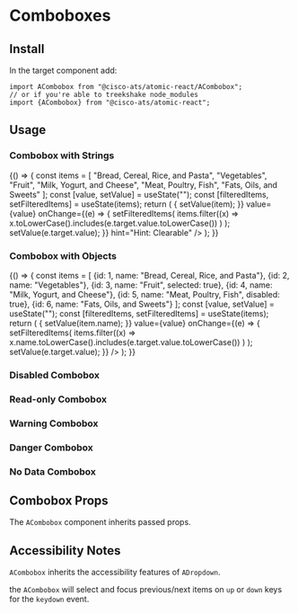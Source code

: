 

<Meta title="Components/Comboboxes" component={ACombobox} />

# Comboboxes

## Install

In the target component add:

```
import ACombobox from "@cisco-ats/atomic-react/ACombobox";
// or if you're able to treekshake node_modules
import {ACombobox} from "@cisco-ats/atomic-react";
```

## Usage

<Preview>
  <Story name="usage-1">
    <div style={{minHeight: 220, minWidth: 250, marginRight: 20}}>
      <h3>Combobox with Strings</h3>
      <YourComponent>
        {() => {
          const items = [
            "Bread, Cereal, Rice, and Pasta",
            "Vegetables",
            "Fruit",
            "Milk, Yogurt, and Cheese",
            "Meat, Poultry, Fish",
            "Fats, Oils, and Sweets"
          ];
          const [value, setValue] = useState("");
          const [filteredItems, setFilteredItems] = useState(items);
          return (
            <ACombobox
              clearable
              label="Food Group"
              items={filteredItems}
              placeholder="Pick a Food Group"
              onSelected={(item) => {
                setValue(item);
              }}
              value={value}
              onChange={(e) => {
                setFilteredItems(
                  items.filter((x) =>
                    x.toLowerCase().includes(e.target.value.toLowerCase())
                  )
                );
                setValue(e.target.value);
              }}
              hint="Hint: Clearable"
            />
          );
        }}
      </YourComponent>
    </div>
  </Story>
  <Story name="usage-2">
    <div style={{minHeight: 220, minWidth: 250, marginRight: 20}}>
      <h3>Combobox with Objects</h3>
      <YourComponent>
        {() => {
          const items = [
            {id: 1, name: "Bread, Cereal, Rice, and Pasta"},
            {id: 2, name: "Vegetables"},
            {id: 3, name: "Fruit", selected: true},
            {id: 4, name: "Milk, Yogurt, and Cheese"},
            {id: 5, name: "Meat, Poultry, Fish", disabled: true},
            {id: 6, name: "Fats, Oils, and Sweets"}
          ];
          const [value, setValue] = useState("");
          const [filteredItems, setFilteredItems] = useState(items);
          return (
            <ACombobox
              label="Food Group"
              items={filteredItems}
              itemValue="id"
              itemText="name"
              placeholder="Pick a Food Group"
              onSelected={(item) => {
                setValue(item.name);
              }}
              value={value}
              onChange={(e) => {
                setFilteredItems(
                  items.filter((x) =>
                    x.name.toLowerCase().includes(e.target.value.toLowerCase())
                  )
                );
                setValue(e.target.value);
              }}
            />
          );
        }}
      </YourComponent>
    </div>
  </Story>
  <Story name="usage-3">
    <div style={{minHeight: 220, minWidth: 250, marginRight: 20}}>
      <h3>Disabled Combobox</h3>
      <ACombobox
        disabled
        label="Food Group"
        placeholder="Pick a Food Group"
        hint="Hint: Disabled"
      />
    </div>
  </Story>
  <Story name="usage-4">
    <div style={{minHeight: 220, minWidth: 250, marginRight: 20}}>
      <h3>Read-only Combobox</h3>
      <ACombobox
        readOnly
        label="Food Group"
        placeholder="Pick a Food Group"
        hint="Hint: Read-only"
      />
    </div>
  </Story>
  <Story name="usage-5">
    <div style={{minHeight: 220, minWidth: 250, marginRight: 20}}>
      <h3>Warning Combobox</h3>
      <ACombobox
        label="Food Group"
        placeholder="Pick a Food Group"
        hint="Hint: Warning"
        validationState="warning"
      />
    </div>
  </Story>
  <Story name="usage-6">
    <div style={{minHeight: 220, minWidth: 250, marginRight: 20}}>
      <h3>Danger Combobox</h3>
      <ACombobox
        label="Food Group"
        placeholder="Pick a Food Group"
        hint="Hint: Danger"
        validationState="danger"
      />
    </div>
  </Story>
  <Story name="usage-7">
    <div style={{minHeight: 220, minWidth: 250, marginRight: 20}}>
      <h3>No Data Combobox</h3>
      <ACombobox
        label="Food Group"
        placeholder="Pick a Food Group"
        noDataContent="Check again when we restock!"
        hint="Hint: No Data"
      />
    </div>
  </Story>
</Preview>

## Combobox Props

The `ACombobox` component inherits passed props.

<Props of={ACombobox} />

## Accessibility Notes

`ACombobox` inherits the accessibility features of `ADropdown`.

the `ACombobox` will select and focus previous/next items on `up` or `down` keys for the `keydown` event.
